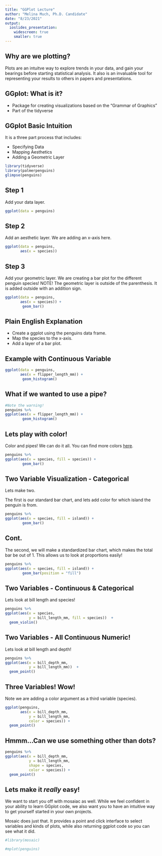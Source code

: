 ```yaml
---
title: "GGPlot Lecture"
author: "Melina Much, Ph.D. Candidate"
date: "8/23/2021"
output:
  ioslides_presentation:
    widescreen: true
    smaller: true
---
```


## Why are we plotting?

Plots are an intuitve way to explore trends in your data, and gain your bearings before starting statistical analysis. It also is an invaluable tool for representing your results to others in papers and presentations. 

## GGplot: What is it?

- Package for creating visualizations based on the "Grammar of Graphics"
- Part of the tidyverse

## GGplot Basic Intuition

It is a three part process that includes:

- Specifying Data
- Mapping Aesthetics
- Adding a Geometric Layer

```r
library(tidyverse)
library(palmerpenguins)
glimpse(penguins)
```

## Step 1 

Add your data layer.

```r
ggplot(data = penguins)
```

## Step 2

Add an aesthetic layer. We are adding an x-axis here. 

```r
ggplot(data = penguins,
       aes(x = species))
```

## Step 3 

Add your geometric layer. We are creating a bar plot for the different penguin species! NOTE! The geometric layer is outside of the parenthesis. It is added outside with an addition sign.

```r
ggplot(data = penguins,
       aes(x = species)) + 
        geom_bar()
```

## Plain English Explanation

- Create a ggplot using the penguins data frame.
- Map the species to the x-axis.
- Add a layer of a bar plot.

## Example with Continuous Variable

```r
ggplot(data = penguins,
       aes(x = flipper_length_mm)) + 
        geom_histogram()
```

## What if we wanted to use a pipe?

```r
#Note the warning!
penguins %>% 
ggplot(aes(x = flipper_length_mm)) + 
        geom_histogram()
```

## Lets play with color! 

Color and pipes! We can do it all. You can find more colors [here](http://www.stat.columbia.edu/~tzheng/files/Rcolor.pdf).

```r
penguins %>% 
ggplot(aes(x = species, fill = species)) + 
        geom_bar()
```

## Two Variable Visualization - Categorical 

Lets make two. 

The first is our standard bar chart, and lets add color for which island the penguin is from. 

```r
penguins %>% 
ggplot(aes(x = species, fill = island)) + 
        geom_bar()
```
## Cont. 

The second, we will make a standardized bar chart, which makes the total bar be out of 1. This allows us to look at proportions easily!

```r
penguins %>% 
ggplot(aes(x = species, fill = island)) + 
        geom_bar(position = "fill")
```

## Two Variables - Continuous & Categorical

Lets look at bill length and species!

```r

penguins %>% 
ggplot(aes(x = species,
           y = bill_length_mm, fill = species))  +
  geom_violin()

```

## Two Variables - All Continuous Numeric!

Lets look at bill length and depth!

```r
penguins %>% 
ggplot(aes(x = bill_depth_mm,
           y = bill_length_mm))  +
  geom_point()
```

## Three Variables! Wow!

Note we are adding a color argument as a third variable (species).

```r
ggplot(penguins,
       aes(x = bill_depth_mm,
           y = bill_length_mm,
           color = species)) +
  geom_point()
```

## Hmmm...Can we use something other than dots?

```r
penguins %>% 
ggplot(aes(x = bill_depth_mm,
           y = bill_length_mm,
           shape = species,
           color = species)) +
  geom_point()
```
## Lets make it *really* easy!

We want to start you off with mosaiac as well. While we feel confident in your ability to learn GGplot code, we also want you to have an intuitive way to get yourself started in your own projects. 

Mosaic does just that. It provides a point and click interface to select variables and kinds of plots, while also returning ggplot code so you can see what it did. 

```r
#library(mosaic)

#mplot(penguins)

```


